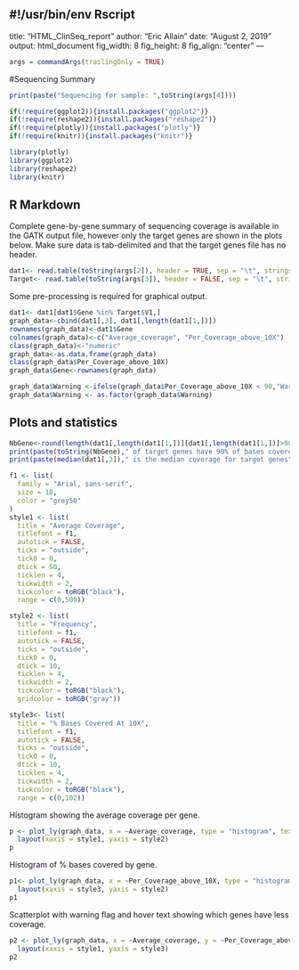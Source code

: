 #!/usr/bin/env Rscript
---
title: "HTML_ClinSeq_report"
author: "Eric Allain"
date: "August 2, 2019"
output: html_document
fig_width: 8
fig_height: 8
fig_align: "center"
---


```{r arguments, echo = FALSE}

args = commandArgs(trailingOnly = TRUE)

```

#Sequencing Summary 

```{r samplename, echo=FALSE}
print(paste("Sequencing for sample: ",toString(args[4])))
```


```{r dependencies, echo=TRUE, message=FALSE, warning=FALSE}
if(!require(ggplot2)){install.packages("ggplot2")}
if(!require(reshape2)){install.packages("reshape2")}
if(!require(plotly)){install.packages("plotly")}
if(!require(knitr)){install.packages("knitr")}

library(plotly)
library(ggplot2)
library(reshape2)
library(knitr)

```

## R Markdown

Complete gene-by-gene summary of sequencing coverage is available in the GATK output file, however only the target genes are shown in the plots below. 
Make sure data is tab-delimited and that the target genes file has no header. 

```{r load}

dat1<- read.table(toString(args[2]), header = TRUE, sep = "\t", stringsAsFactors = FALSE)
Target<- read.table(toString(args[3]), header = FALSE, sep = "\t", stringsAsFactors = FALSE)
```

Some pre-processing is required for graphical output. 

```{r pre-process}
dat1<- dat1[dat1$Gene %in% Target$V1,]
graph_data<-cbind(dat1[,3], dat1[,length(dat1[1,])])
rownames(graph_data)<-dat1$Gene
colnames(graph_data)<-c("Average_coverage", "Per_Coverage_above_10X")
class(graph_data)<-"numeric"
graph_data<-as.data.frame(graph_data)
class(graph_data$Per_Coverage_above_10X)
graph_data$Gene<-rownames(graph_data)

graph_data$Warning <-ifelse(graph_data$Per_Coverage_above_10X < 90,"Warning","Good")
graph_data$Warning <- as.factor(graph_data$Warning)
```

## Plots and statistics

```{r stats, echo=FALSE}
NbGene<-round(length(dat1[,length(dat1[1,])][dat1[,length(dat1[1,])]>90])/length(dat1[,length(dat1[1,])]),2)
print(paste(toString(NbGene)," of target genes have 90% of bases covered at a minimum of 10X"))
print(paste(median(dat1[,3])," is the median coverage for target genes"))
```


```{r style_params, echo = FALSE}
f1 <- list(
  family = "Arial, sans-serif",
  size = 18,
  color = "grey50"
)
style1 <- list(
  title = "Average Coverage",
  titlefont = f1,
  autotick = FALSE,
  ticks = "outside",
  tick0 = 0,
  dtick = 50,
  ticklen = 4,
  tickwidth = 2,
  tickcolor = toRGB("black"),
  range = c(0,500))

style2 <- list(
  title = "Frequency",
  titlefont = f1,
  autotick = FALSE,
  ticks = "outside",
  tick0 = 0,
  dtick = 10,
  ticklen = 4,
  tickwidth = 2,
  tickcolor = toRGB("black"),
  gridcolor = toRGB("gray"))

style3<- list(
  title = "% Bases Covered At 10X",
  titlefont = f1,
  autotick = FALSE,
  ticks = "outside",
  tick0 = 0,
  dtick = 10,
  ticklen = 4,
  tickwidth = 2,
  tickcolor = toRGB("black"),
  range = c(0,102))
```

Histogram showing the average coverage per gene.

```{r graph1, echo = FALSE, fig.align="center", fig.height= 8, fig.width= 8}
p <- plot_ly(graph_data, x = ~Average_coverage, type = "histogram", text = "Bin limits / # Genes in bin") %>%
  layout(xaxis = style1, yaxis = style2)
p
```

Histogram of % bases covered by gene.

```{r graph2, echo = FALSE, fig.align="center", fig.height= 8, fig.width= 8}
p1<- plot_ly(graph_data, x = ~Per_Coverage_above_10X, type = "histogram", text = "Bin limits / # Genes in bin") %>%
  layout(xaxis = style3, yaxis = style2)
p1
```

Scatterplot with warning flag and hover text showing which genes have less coverage. 

```{r graph3, echo = FALSE, fig.align="center", fig.height= 8, fig.width= 8}
p2 <- plot_ly(graph_data, x = ~Average_coverage, y = ~Per_Coverage_above_10X, color = ~Warning, type = "scatter", text = ~Gene) %>%
  layout(xaxis = style1, yaxis = style3)
p2
```




